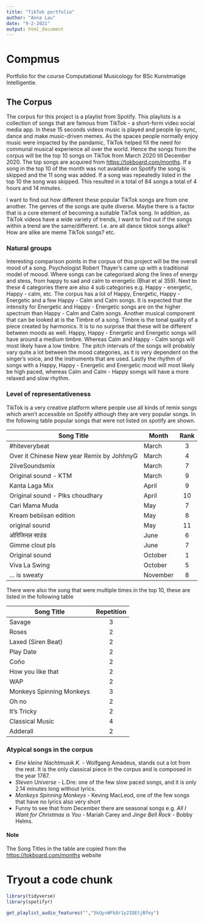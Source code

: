 ```yaml
---
title: "TikTok portfolio"
author: "Anna Lau"
date: "9-2-2021"
output: html_document
---
```


# Compmus
Portfolio for the course Computational Musicology for BSc Kunstmatige Intelligentie.

## The Corpus
The corpus for this project is a playlist from Spotify. This playlists is a collection of songs that are famous from TikTok - a short-form video social media app. In these 15 seconds videos music is played and people lip-sync, dance and make music-driven memes. As the spaces people normally enjoy music were impacted by the pandamic, TikTok helped fill the need for communal musical experience all over the world. Hence the songs from the corpus will be the top 10 songs on TikTok from March 2020 till December 2020. The top songs are acquired from <https://tokboard.com/months>. If a song in the top 10 of the month was not available on Spotify the song is skipped and the 11 song was added. If a song was repeatedly listed in the top 10 the song was skipped. This resulted in a total of 84 songs a total of 4 hours and 14 minutes. 

I want to find out how different these popular TikTok songs are from one another. The genres of the songs are quite diverse. Maybe there is a factor that is a core element of becoming a suitable TikTok song. In addition, as TikTok videos have a wide variety of trends, I want to find out if the songs within a trend are the same/different. I.e. are all dance tiktok songs alike? How are alike are meme TikTok songs? etc. 

### Natural groups
Interesting comparison points in the corpus of this project will be the overall mood of a song. Psychologist Robert Thayer's came up with a traditional model of moood. Where songs can be categorised along the lines of energy and stess, from happy to sad and calm to energetic (Bhat et al 359). Next to these 4 categories there are also 4 sub categories e.g. Happy - energetic, Happy - calm, etc. The corpus has a lot of Happy, Energetic, Happy - Energetic and a few Happy - Calm and Calm songs. It is expected that the intensity for Energetic and Happy - Energetic songs are on the higher spectrum than Happy - Calm and Calm songs. Another musical component that can be looked at is the Timbre of a song. Timbre is the tonal quality of a piece created by harmonics. It is to no surprise that these will be different between moods as well. Happy, Happy - Energetic and Energetic songs will have around a medium timbre. Whereas Calm and Happy - Calm songs will most likely have a low timbre. The pitch intervals of the songs will probably vary quite a lot between the mood categories, as it is very dependent on the singer's voice, and the instruments that are used. Lastly the rhythm of songs with a Happy, Happy - Energetic and Energetic mood will most likely be high paced, whereas Calm and Calm - Happy somgs will have a more relaxed and slow rhythm. 

### Level of representativeness  
TikTok is a very creative platform where people use all kinds of remix songs which aren't accessible on Spotify although they are very popular songs. In the following table popular songs that were not listed on spotify are shown.

| Song Title                                | Month    | Rank |
|-------------------------------------------|----------|:----:|
| #hiteverybeat                             | March    | 3    |
| Over it Chinese New year Remix by JohhnyG | March    | 4    |
| 2liveSoundsmix                            | March    | 7    |
| Original sound - KTM                      | March    | 9    |
| Kanta Laga Mix                            | April    | 9    |
| Original sound - Plks choudhary           | April    | 10   |
| Cari Mama Muda                            | May      | 7    |
| Kream bebiisan edition                    | May      | 8    |
| original sound                            | May      | 11   |
| ओरिजिनल साउंड                             | June     | 6    |
| Gimme clout pls                           | June     | 7    |
| Original sound                            | October  | 1    |
| Viva La Swing                             | October  | 5    |
| ... is sweaty                             | November | 8    |

There were also the song that were multiple times in the top 10, these are listed in the following table <br/>

| Song Title               | Repetition |
|--------------------------|:----------:|
| Savage                   | 3          |
| Roses                    | 2          |
| Laxed (Siren Beat)       | 2          |
| Play Date                | 2          |
| Coño                     | 2          |
| How you like that        | 2          |
| WAP                      | 2          |
| Monkeys Spinning Monkeys | 3          |
| Oh no                    | 2          |
| It's Tricky              | 2          |
| Classical Music          | 4          | 
| Adderall                 | 2          |

### Atypical songs in the corpus
* *Eine kleine Nachtmusik K.* - Wolfgang Amadeus, stands out a lot from the rest. It is the only classical piece in the corpus and is composed in the year 1787. 
* *Steven Universe* - L.Dre: one of the few slow paced songs, and it is only 2.14 minutes long  without lyrics. 
* *Monkeys Spinning Monkeys* - Keving MacLeod, one of the few songs that have no lyrics also very short 
* Funny to see that from December there are seasonal songs e.g. *All I Want for Christmas is You* - Mariah Carey and *Jinge Bell Rock* - Bobby Helms. 

#### Note
The Song Titles in the table are copied from the <https://tokboard.com/months> website

# Tryout a code chunk
```r
library(tidyverse)
library(spotifyr)
```
```r
get_playlist_audio_features("","5kQyvWFk8r1y2IQEtjBfey")
``` 